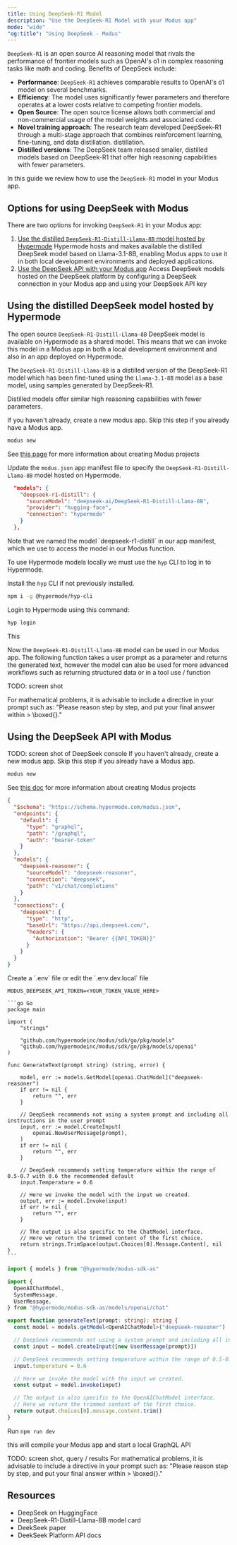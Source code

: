 ```yaml
---
title: Using DeepSeek-R1 Model
description: "Use the DeepSeek-R1 Model with your Modus app"
mode: "wide"
"og:title": "Using DeepSeek - Modus"
---
```


`DeepSeek-R1` is an open source AI reasoning model that rivals the performance
of frontier models such as OpenAI's o1 in complex reasoning tasks like math and
coding. Benefits of DeepSeek include:

- **Performance**: `DeepSeek-R1` achieves comparable results to OpenAI's o1
  model on several benchmarks.
- **Efficiency**: The model uses significantly fewer parameters and therefore
  operates at a lower costs relative to competing frontier models.
- **Open Source**: The open source license allows both commercial and
  non-commercial usage of the model weights and associated code.
- **Novel training approach**: The research team developed DeepSeek-R1 through a
  multi-stage approach that combines reinforcement learning, fine-tuning, and
  data distillation. distillation.
- **Distilled versions**: The DeepSeek team released smaller, distilled models
  based on DeepSeek-R1 that offer high reasoning capabilities with fewer
  parameters.

In this guide we review how to use the `DeepSeek-R1` model in your Modus app.

## Options for using DeepSeek with Modus

There are two options for invoking `DeepSeek-R1` in your Modus app:

1. [Use the distilled `DeepSeek-R1-Distill-Llama-8B` model hosted by Hypermode](#using-the-distilled-deepseek-model-hosted-by-hypermode)
   Hypermode hosts and makes available the distilled DeepSeek model based on
   Llama-3.1-8B, enabling Modus apps to use it in both local development
   environments and deployed applications.
2. [Use the DeepSeek API with your Modus app](#using-the-deepseek-api-with-modus)
   Access DeepSeek models hosted on the DeepSeek platform by configuring a
   DeepSeek connection in your Modus app and using your DeepSeek API key

## Using the distilled DeepSeek model hosted by Hypermode

The open source `DeepSeek-R1-Distill-Llama-8B` DeepSeek model is available on
Hypermode as a shared model. This means that we can invoke this model in a Modus
app in both a local development environment and also in an app deployed on
Hypermode.

The `DeepSeek-R1-Distill-Llama-8B` is a distilled version of the DeepSeek-R1
model which has been fine-tuned using the `Llama-3.1-8B` model as a base model,
using samples generated by DeepSeek-R1.

Distilled models offer similar high reasoning capabilities with fewer
parameters.

<Steps>

<Step title="Create a Modus app">

If you haven't already, create a new modus app. Skip this step if you already
have a Modus app.

```sh
modus new
```

<Tip>See [this page]() for more information about creating Modus projects</Tip>

</Step>

<Step title="Add the DeepSeek model to your app manifest">

Update the `modus.json` app manifest file to specify the
`DeepSeek-R1-Distill-Llama-8B` model hosted on Hypermode.

```json modus.json
  "models": {
    "deepseek-r1-distill": {
      "sourceModel": "deepseek-ai/DeepSeek-R1-Distill-Llama-8B",
      "provider": "hugging-face",
      "connection": "hypermode"
    }
  },
```

<Note>
  Note that we named the model `deepseek-r1-distill` in our app manifest, which
  we use to access the model in our Modus function.
</Note>

</Step>

<Step title="Use the hyp CLI to sign in to Hypermode">

To use Hypermode models locally we must use the `hyp` CLI to log in to
Hypermode.

Install the `hyp` CLI if not previously installed.

```sh
npm i -g @hypermode/hyp-cli
```

Login to Hypermode using this command:

```sh
hyp login
```

This

</Step>

<Step title="Write a function to invoke the model">

Now the `DeepSeek-R1-Distill-Llama-8B` model can be used in our Modus app. The
following function takes a user prompt as a parameter and returns the generated
text, however the model can also be used for more advanced workflows such as
returning structured data or in a tool use / function

</Step>

<Step title="Query your function in the Modus API Explorer">

TODO: screen shot

<Tip>
  For mathematical problems, it is advisable to include a directive in your
  prompt such as: "Please reason step by step, and put your final answer within
  > \boxed{}."
</Tip>

</Step>

</Steps>

## Using the DeepSeek API with Modus

<Steps>
<Step title="Create a DeepSeek API token">
TODO: screen shot of DeepSeek console
</Step>
<Step title="Create a Modus app">
If you haven't already, create a new modus app. Skip this step if you already have a Modus app.

```sh
modus new
```

See [this doc]() for more information about creating Modus projects

</Step>

<Step title="Define the model and connection in your app manifest">

```json modus.json
{
  "$schema": "https://schema.hypermode.com/modus.json",
  "endpoints": {
    "default": {
      "type": "graphql",
      "path": "/graphql",
      "auth": "bearer-token"
    }
  },
  "models": {
    "deepseek-reasoner": {
      "sourceModel": "deepseek-reasoner",
      "connection": "deepseek",
      "path": "v1/chat/completions"
    }
  },
  "connections": {
    "deepseek": {
      "type": "http",
      "baseUrl": "https://api.deepseek.com/",
      "headers": {
        "Authorization": "Bearer {{API_TOKEN}}"
      }
    }
  }
}
```

</Step>

<Step title="Create environment variable for your API token">
Create a `.env` file or edit the `.env.dev.local` file

```env
MODUS_DEEPSEEK_API_TOKEN=<YOUR_TOKEN_VALUE_HERE>
```

</Step>

<Step>

<CodeGroup>

    ```go Go
    package main

    import (
        "strings"

        "github.com/hypermodeinc/modus/sdk/go/pkg/models"
        "github.com/hypermodeinc/modus/sdk/go/pkg/models/openai"
    )

    func GenerateText(prompt string) (string, error) {

        model, err := models.GetModel[openai.ChatModel]("deepseek-reasoner")
        if err != nil {
            return "", err
        }

        // DeepSeek recommends not using a system prompt and including all instructions in the user prompt
        input, err := model.CreateInput(
            openai.NewUserMessage(prompt),
        )
        if err != nil {
            return "", err
        }

        // DeepSeek recommends setting temperature within the range of 0.5-0.7 with 0.6 the recommended default
        input.Temperature = 0.6

        // Here we invoke the model with the input we created.
        output, err := model.Invoke(input)
        if err != nil {
            return "", err
        }

        // The output is also specific to the ChatModel interface.
        // Here we return the trimmed content of the first choice.
        return strings.TrimSpace(output.Choices[0].Message.Content), nil
    }
    ```

```ts AssemblyScript
import { models } from "@hypermode/modus-sdk-as"

import {
  OpenAIChatModel,
  SystemMessage,
  UserMessage,
} from "@hypermode/modus-sdk-as/models/openai/chat"

export function generateText(prompt: string): string {
  const model = models.getModel<OpenAIChatModel>("deepseek-reasoner")

  // DeepSeek recommends not using a system prompt and including all instructions in the user prompt
  const input = model.createInput([new UserMessage(prompt)])

  // DeepSeek recommends setting temperature within the range of 0.5-0.7 with 0.6 the recommended default
  input.temperature = 0.6

  // Here we invoke the model with the input we created.
  const output = model.invoke(input)

  // The output is also specific to the OpenAIChatModel interface.
  // Here we return the trimmed content of the first choice.
  return output.choices[0].message.content.trim()
}
```

</CodeGroup>

</Step>

<Step title="Run your Modus app">

Run `npm run dev`

this will compile your Modus app and start a local GraphQL API

</Step>

<Step title="Query using the Modus API Explorer">
  TODO: screen shot, query / results

<Tip>
  For mathematical problems, it is advisable to include a directive in your
  prompt such as: "Please reason step by step, and put your final answer within
  > \boxed{}."
</Tip>

</Step>

</Steps>

## Resources

- DeepSeek on HuggingFace
- DeepSeek-R1-Distill-Llama-8B model card
- DeekSeek paper
- DeekSeek Platform API docs
